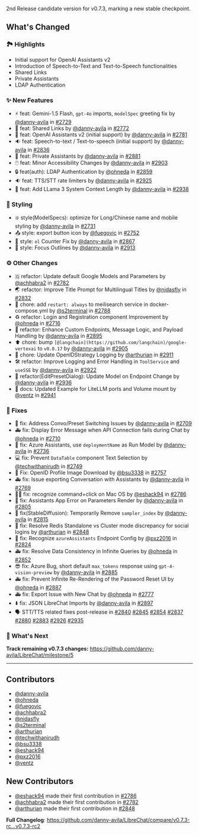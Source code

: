 2nd Release candidate version for v0.7.3, marking a new stable checkpoint.

## What's Changed

### 🏞️ Highlights

- Initial support for OpenAI Assistants v2
- Introduction of Speech-to-Text and Text-to-Speech functionalities
- Shared Links
- Private Assistants
- LDAP Authentication

### ✨ New Features

- ⚡ feat: Gemini-1.5 Flash, `gpt-4o` imports, `modelSpec` greeting fix by [@danny-avila](https://github.com/danny-avila) in [#2729](https://github.com/danny-avila/LibreChat/pull/2729)
- 🚀 feat: Shared Links by [@danny-avila](https://github.com/danny-avila) in [#2772](https://github.com/danny-avila/LibreChat/pull/2772)
- 🤖 feat: OpenAI Assistants v2 (initial support) by [@danny-avila](https://github.com/danny-avila) in [#2781](https://github.com/danny-avila/LibreChat/pull/2781)
- 🔉 feat: Speech-to-text / Text-to-speech (initial support) by [@danny-avila](https://github.com/danny-avila) in [#2836](https://github.com/danny-avila/LibreChat/pull/2836)
- 🤖 feat: Private Assistants by [@danny-avila](https://github.com/danny-avila) in [#2881](https://github.com/danny-avila/LibreChat/pull/2881)
- 🖱️ feat: Minor Accessibility Changes by [@danny-avila](https://github.com/danny-avila) in [#2903](https://github.com/danny-avila/LibreChat/pull/2903)
- 🔒 feat(auth): LDAP Authentication by [@ohneda](https://github.com/ohneda) in [#2859](https://github.com/danny-avila/LibreChat/pull/2859)
- 🔉 feat: TTS/STT rate limiters by [@danny-avila](https://github.com/danny-avila) in [#2925](https://github.com/danny-avila/LibreChat/pull/2925)
- 🦙 feat: Add LLama 3 System Context Length by [@danny-avila](https://github.com/danny-avila) in [#2938](https://github.com/danny-avila/LibreChat/pull/2938)

### 🎨 Styling

- ❇️ style(ModelSpecs): optimize for Long/Chinese name and mobile styling by [@danny-avila](https://github.com/danny-avila) in [#2731](https://github.com/danny-avila/LibreChat/pull/2731)
- 📤 style: export button icon by [@fuegovic](https://github.com/fuegovic) in [#2752](https://github.com/danny-avila/LibreChat/pull/2752)
- 🔢 style: `ol` Counter Fix by [@danny-avila](https://github.com/danny-avila) in [#2867](https://github.com/danny-avila/LibreChat/pull/2867)
- 🎨 style: Focus Outlines by [@danny-avila](https://github.com/danny-avila) in [#2913](https://github.com/danny-avila/LibreChat/pull/2913)

### ⚙️ Other Changes

- 🇬 refactor: Update default Google Models and Parameters by [@achhabra2](https://github.com/achhabra2) in [#2782](https://github.com/danny-avila/LibreChat/pull/2782)
- 🌏 refactor: Improve Title Prompt for Multilingual Titles by [@nidasfly](https://github.com/nidasfly) in [#2832](https://github.com/danny-avila/LibreChat/pull/2832)
- 🐋 chore: add `restart: always` to meilisearch service in docker-compose.yml by [@s2terminal](https://github.com/s2terminal) in [#2788](https://github.com/danny-avila/LibreChat/pull/2788)
- ♻️ refactor: Login and Registration component Improvement by [@ohneda](https://github.com/ohneda) in [#2716](https://github.com/danny-avila/LibreChat/pull/2716)
- 🚀 refactor: Enhance Custom Endpoints, Message Logic, and Payload Handling by [@danny-avila](https://github.com/danny-avila) in [#2895](https://github.com/danny-avila/LibreChat/pull/2895)
- ⬆️ chore: bump `[@langchain](https://github.com/langchain)/google-vertexai` to `v0.0.17` by [@danny-avila](https://github.com/danny-avila) in [#2905](https://github.com/danny-avila/LibreChat/pull/2905)
- 🔧 chore: Update OpenIDStrategy Logging by [@arthurian](https://github.com/arthurian) in [#2911](https://github.com/danny-avila/LibreChat/pull/2911)
- 🛠️ refactor: Improve Logging and Error Handling in `ToolService` and `useSSE` by [@danny-avila](https://github.com/danny-avila) in [#2922](https://github.com/danny-avila/LibreChat/pull/2922)
- 🔄 refactor(EditPresetDialog): Update Model on Endpoint Change by [@danny-avila](https://github.com/danny-avila) in [#2936](https://github.com/danny-avila/LibreChat/pull/2936)
- 🚅 docs: Updated Example for LiteLLM ports and Volume mount by [@ventz](https://github.com/ventz) in [#2941](https://github.com/danny-avila/LibreChat/pull/2941)

### 🔧 Fixes

- 🔀 fix: Address Convo/Preset Switching Issues by [@danny-avila](https://github.com/danny-avila) in [#2709](https://github.com/danny-avila/LibreChat/pull/2709)
- 🚑 fix: Display Error Message when API Connection fails during Chat by [@ohneda](https://github.com/ohneda) in [#2710](https://github.com/danny-avila/LibreChat/pull/2710)
- 🤖 fix: Azure Assistants, use `deploymentName` as Run Model by [@danny-avila](https://github.com/danny-avila) in [#2736](https://github.com/danny-avila/LibreChat/pull/2736)
- 💻 fix: Prevent `DataTable` component Text Selection by [@techwithanirudh](https://github.com/techwithanirudh) in [#2749](https://github.com/danny-avila/LibreChat/pull/2749)
- 🐞 Fix: OpenID Profile Image Download by [@bsu3338](https://github.com/bsu3338) in [#2757](https://github.com/danny-avila/LibreChat/pull/2757)
- 🚑 fix: Issue exporting Conversation with Assistants by [@danny-avila](https://github.com/danny-avila) in [#2769](https://github.com/danny-avila/LibreChat/pull/2769)
- 👨‍🔧 fix: recognize command+click on Mac OS by [@eshack94](https://github.com/eshack94) in [#2786](https://github.com/danny-avila/LibreChat/pull/2786)
- 🔧 fix: Assistants App Error on Parameters Render by [@danny-avila](https://github.com/danny-avila) in [#2805](https://github.com/danny-avila/LibreChat/pull/2805)
- 🔧 fix(StableDiffusion): Temporarily Remove `sampler_index` by [@danny-avila](https://github.com/danny-avila) in [#2815](https://github.com/danny-avila/LibreChat/pull/2815)
- 🔧 fix: Resolve Redis Standalone vs Cluster mode discrepancy for social logins by [@arthurian](https://github.com/arthurian) in [#2848](https://github.com/danny-avila/LibreChat/pull/2848)
- 🔧 fix: Recognize `azureAssistants` Endpoint Config by [@pxz2016](https://github.com/pxz2016) in [#2824](https://github.com/danny-avila/LibreChat/pull/2824)
- 🚑 fix: Resolve Data Consistency in Infinite Queries by [@ohneda](https://github.com/ohneda) in [#2852](https://github.com/danny-avila/LibreChat/pull/2852)
- 😎 fix: Azure Bug, short default `max_tokens` response using `gpt-4-vision-preview` by [@danny-avila](https://github.com/danny-avila) in [#2885](https://github.com/danny-avila/LibreChat/pull/2885)
- 🚑 fix: Prevent Infinite Re-Rendering of the Password Reset UI by [@ohneda](https://github.com/ohneda) in [#2887](https://github.com/danny-avila/LibreChat/pull/2887)
- 🚑 fix: Export Issue with New Chat by [@ohneda](https://github.com/ohneda) in [#2777](https://github.com/danny-avila/LibreChat/pull/2777)
- ⬇️ fix: JSON LibreChat Imports by [@danny-avila](https://github.com/danny-avila) in [#2897](https://github.com/danny-avila/LibreChat/pull/2897)
- 🗣️ STT/TTS related fixes post-release in [#2840](https://github.com/danny-avila/LibreChat/pull/2840) [#2845](https://github.com/danny-avila/LibreChat/pull/2845) [#2854](https://github.com/danny-avila/LibreChat/pull/2854) [#2837](https://github.com/danny-avila/LibreChat/pull/2837) [#2880](https://github.com/danny-avila/LibreChat/pull/2880) [#2883](https://github.com/danny-avila/LibreChat/pull/2883) [#2926](https://github.com/danny-avila/LibreChat/pull/2926) [#2935](https://github.com/danny-avila/LibreChat/pull/2935)

### 👀 What's Next

**Track remaining v0.7.3 changes:** https://github.com/danny-avila/LibreChat/milestone/5

---

## Contributors

- [@danny-avila](https://github.com/danny-avila)
- [@ohneda](https://github.com/ohneda)
- [@fuegovic](https://github.com/fuegovic)
- [@achhabra2](https://github.com/achhabra2)
- [@nidasfly](https://github.com/nidasfly)
- [@s2terminal](https://github.com/s2terminal)
- [@arthurian](https://github.com/arthurian)
- [@techwithanirudh](https://github.com/techwithanirudh)
- [@bsu3338](https://github.com/bsu3338)
- [@eshack94](https://github.com/eshack94)
- [@pxz2016](https://github.com/pxz2016)
- [@ventz](https://github.com/ventz)

## New Contributors

- [@eshack94](https://github.com/eshack94) made their first contribution in [#2786](https://github.com/danny-avila/LibreChat/pull/2786)
- [@achhabra2](https://github.com/achhabra2) made their first contribution in [#2782](https://github.com/danny-avila/LibreChat/pull/2782)
- [@arthurian](https://github.com/arthurian) made their first contribution in [#2848](https://github.com/danny-avila/LibreChat/pull/2848)

**Full Changelog**: https://github.com/danny-avila/LibreChat/compare/v0.7.3-rc...v0.7.3-rc2
